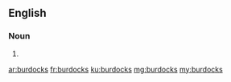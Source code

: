 ==English==

===Noun===
{{head|en|noun plural form}}

# {{plural of|burdock|lang=en}}

[[ar:burdocks]]
[[fr:burdocks]]
[[ku:burdocks]]
[[mg:burdocks]]
[[my:burdocks]]